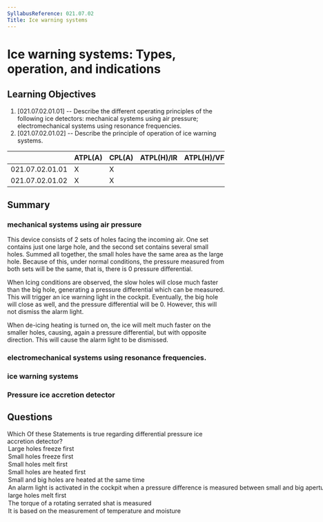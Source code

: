 ```yaml
---
SyllabusReference: 021.07.02
Title: Ice warning systems
---
```


# Ice warning systems: Types, operation, and indications

## Learning Objectives

1. [021.07.02.01.01] -- Describe the different operating principles of the
   following ice detectors: mechanical systems using air pressure;
   electromechanical systems using resonance frequencies.
2. [021.07.02.01.02] -- Describe the principle of operation of ice warning
   systems.

|                 | ATPL(A) | CPL(A) | ATPL(H)/IR | ATPL(H)/VFR | CPL(H) | IR  | CBIR(A) |
| --------------- | ------- | ------ | ---------- | ----------- | ------ | --- | ------- |
| 021.07.02.01.01 | X       | X      |            |             |        |     |         |
| 021.07.02.01.02 | X       | X      |            |             |        |     |         |

## Summary

### mechanical systems using air pressure

This device consists of 2 sets of holes facing the incoming air. One set contains just one
large hole, and the second set contains several small holes. Summed all together, the small 
holes have the same area as the large hole. Because of this, under normal conditions, the 
pressure measured from both sets will be the same, that is, there is 0 pressure differential.

When Icing conditions are observed, the slow holes will close much faster than the big hole,
generating a pressure differential which can be measured. This will trigger an ice warning light
in the cockpit. Eventually, the big hole will close as well, and the pressure differential will
be 0. However, this will not dismiss the alarm light.

When de-icing heating is turned on, the ice will melt much faster on the smaller holes, causing,
again a pressure differential, but with opposite direction. This will cause the alarm light to be
dismissed.

### electromechanical systems using resonance frequencies.

### ice warning systems

### Pressure ice accretion detector

## Questions

<Question variant="oneCorrect" id="gjpGbSOEfW" lo="021.07.02.01.01" explanation="#mechanical-systems-using-air-pressure">
  <Text>
    Which Of these Statements is true regarding differential pressure ice accretion detector?
  </Text>
  <Option id="gjpGbSOEfW-1">
      Large holes freeze first
   </Option>
   <Option id="gjpGbSOEfW-1" correct>
      Small holes freeze first
   </Option>
    <Option id="gjpGbSOEfW-1" correct>
      Small holes melt first
   </Option>
       <Option id="gjpGbSOEfW-1">
      Small holes are heated first
   </Option>
    <Option id="gjpGbSOEfW-1">
      Small and big holes are heated at the same time
   </Option>
    <Option id="gjpGbSOEfW-1" correct>
      An alarm light is activated in the cockpit when a pressure difference is measured between small and big apertures
   </Option>
    <Option id="gjpGbSOEfW-1">
      large holes melt first
   </Option>
    <Option id="gjpGbSOEfW-1">
      The torque of a rotating serrated shat is measured
   </Option>
    <Option id="gjpGbSOEfW-1">
      It is based on the measurement of temperature and moisture
   </Option>
</Question>
